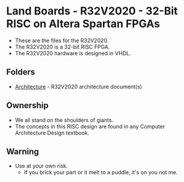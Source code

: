 = Land Boards - R32V2020 - 32-Bit RISC on Altera Spartan FPGAs =

* These are the files for the R32V2020.
* The R32V2020 is a 32-bit RISC FPGA.
* The R32V2020 hardware is designed in VHDL.

== Folders ==

* [[Architecture]] - R32V2020 architecture document(s)

== Ownership ==

* We all stand on the shoulders of giants.
* The concepts in this RISC design are found in any Computer Architecture Design textbook.

== Warning ==

* Use at your own risk.
** If you brick your part or it melt to a puddle, it's on you not me.
